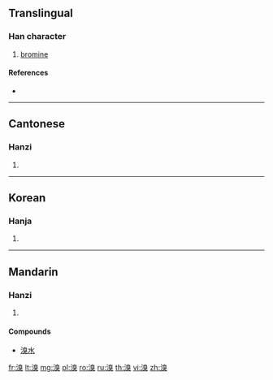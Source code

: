 ==Translingual==

===Han character===
{{Han char|rn=85|rad=水|as=10|sn=13|four=36134|canj=EHUK}}

# [[bromine]]

====References====
* {{Han ref|kx=0641.020|dkj=17981|dj=1048.100|hdz=31701.020|uh=6EB4|ud=28340|bh=B7CD|bd=47053}}

----

==Cantonese==

===Hanzi===
{{yue-hanzi|jyut=|y=chau3}}

# {{defn|lang=yue|sort=水10}}

----

==Korean==

===Hanja===
{{ko-hanja|hangeul=추|eumhun=|rv=chu|mr=ch'u|y=chwu}}

# {{defn|lang=ko|sort=水10}}

----

==Mandarin==

===Hanzi===
{{cmn-hanzi|pin=[[xiù]] ([[xiu4]])|wg=hsiu<sup>4</sup>}}

# {{defn|lang=cmn|sort=水10}}

====Compounds====
* [[溴水]]

[[fr:溴]]
[[lt:溴]]
[[mg:溴]]
[[pl:溴]]
[[ro:溴]]
[[ru:溴]]
[[th:溴]]
[[vi:溴]]
[[zh:溴]]